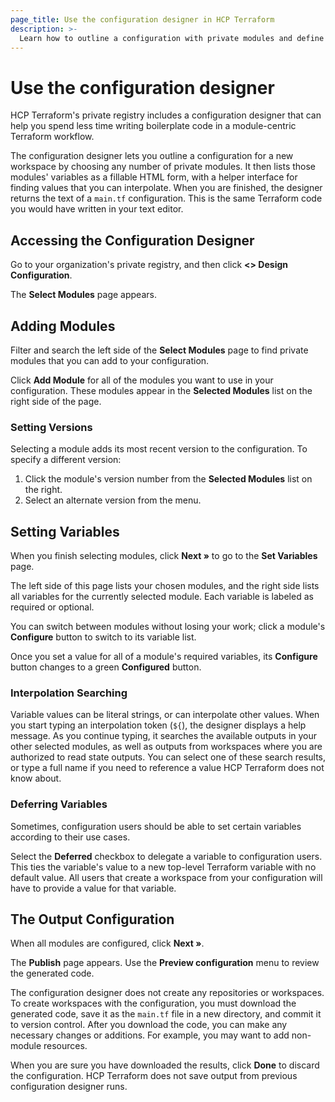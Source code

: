 ```yaml
---
page_title: Use the configuration designer in HCP Terraform
description: >-
  Learn how to outline a configuration with private modules and define variables with the HCP Terraform configuration designer.
---
```


# Use the configuration designer

HCP Terraform's private registry includes a configuration designer that can help you spend less time writing boilerplate code in a module-centric Terraform workflow.

The configuration designer lets you outline a configuration for a new workspace by choosing any number of private modules. It then lists those modules' variables as a fillable HTML form, with a helper interface for finding values that you can interpolate. When you are finished, the designer returns the text of a `main.tf` configuration. This is the same Terraform code you would have written in your text editor.

## Accessing the Configuration Designer

Go to your organization's private registry, and then click **<\> Design Configuration**.

The **Select Modules** page appears.

## Adding Modules

Filter and search the left side of the **Select Modules** page to find private modules that you can add to your configuration.

Click **Add Module** for all of the modules you want to use in your configuration. These modules appear in the **Selected Modules** list on the right side of the page.

### Setting Versions

Selecting a module adds its most recent version to the configuration. To specify a different version:

1. Click the module's version number from the **Selected Modules** list on the right.
1. Select an alternate version from the menu.

## Setting Variables

When you finish selecting modules, click **Next »** to go to the **Set Variables** page.

The left side of this page lists your chosen modules, and the right side lists all variables for the currently selected module. Each variable is labeled as required or optional.

You can switch between modules without losing your work; click a module's **Configure** button to switch to its variable list.

Once you set a value for all of a module's required variables, its **Configure** button changes to a green **Configured** button.

### Interpolation Searching

Variable values can be literal strings, or can interpolate other values. When you start typing an interpolation token (`${`), the designer displays a help message. As you continue typing, it searches the available outputs in your other selected modules, as well as outputs from workspaces where you are authorized to read state outputs. You can select one of these search results, or type a full name if you need to reference a value HCP Terraform does not know about.

[permissions-citation]: #intentionally-unused---keep-for-maintainers

### Deferring Variables

Sometimes, configuration users should be able to set certain variables according to their use cases.

Select the **Deferred** checkbox to delegate a variable to configuration users. This ties the variable's value to a new top-level Terraform variable with no default value. All users that create a workspace from your configuration will have to provide a value for that variable.

## The Output Configuration

When all modules are configured, click **Next »**.

The **Publish** page appears. Use the **Preview configuration** menu to review the generated code.

The configuration designer does not create any repositories or workspaces. To create workspaces with the configuration, you must download the generated code, save it as the `main.tf` file in a new directory, and commit it to version control. After you download the code, you can make any necessary changes or additions. For example, you may want to add non-module resources.

When you are sure you have downloaded the results, click **Done** to discard the configuration. HCP Terraform does not save output from previous configuration designer runs.
